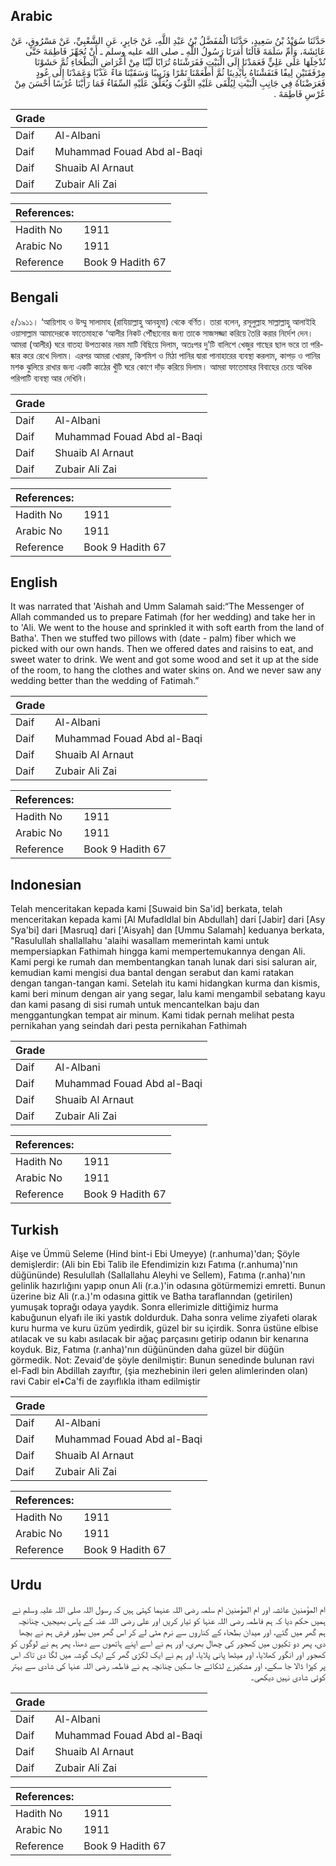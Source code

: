 ## Arabic


<div dir="rtl" lang="ar" style={{fontSize:'larger',backgroundColor:'#f8f9fa',padding:20}}>
حَدَّثَنَا سُوَيْدُ بْنُ سَعِيدٍ، حَدَّثَنَا الْمُفَضَّلُ بْنُ عَبْدِ اللَّهِ، عَنْ جَابِرٍ، عَنِ الشَّعْبِيِّ، عَنْ مَسْرُوقٍ، عَنْ عَائِشَةَ، وَأُمِّ سَلَمَةَ قَالَتَا أَمَرَنَا رَسُولُ اللَّهِ ـ صلى الله عليه وسلم ـ أَنْ نُجَهِّزَ فَاطِمَةَ حَتَّى نُدْخِلَهَا عَلَى عَلِيٍّ فَعَمَدْنَا إِلَى الْبَيْتِ فَفَرَشْنَاهُ تُرَابًا لَيِّنًا مِنْ أَعْرَاضِ الْبَطْحَاءِ ثُمَّ حَشَوْنَا مِرْفَقَتَيْنِ لِيفًا فَنَفَشْنَاهُ بِأَيْدِينَا ثُمَّ أَطْعَمْنَا تَمْرًا وَزَبِيبًا وَسَقَيْنَا مَاءً عَذْبًا وَعَمَدْنَا إِلَى عُودٍ فَعَرَضْنَاهُ فِي جَانِبِ الْبَيْتِ لِيُلْقَى عَلَيْهِ الثَّوْبُ وَيُعَلَّقَ عَلَيْهِ السِّقَاءُ فَمَا رَأَيْنَا عُرْسًا أَحْسَنَ مِنْ عُرْسِ فَاطِمَةَ ‏.‏
</div>
<div style={{backgroundColor:'#f8f9fa',padding:20, marginBottom: 10}}><table> <thead> <tr> <th>Grade</th> <th></th> </tr> </thead> <tbody> <tr><td>Daif</td><td>Al-Albani</td></tr><tr><td>Daif</td><td>Muhammad Fouad Abd al-Baqi</td></tr><tr><td>Daif</td><td>Shuaib Al Arnaut</td></tr><tr><td>Daif</td><td>Zubair Ali Zai</td></tr></tbody></table><table> <thead> <tr> <th>References:</th> <th></th> </tr> </thead> <tbody><tr><td>Hadith No</td><td>1911</td></tr><tr><td>Arabic No</td><td>1911</td></tr><tr><td>Reference</td><td>Book 9 Hadith 67</td></tr></tbody></table></div>

## Bengali


<div dir="ltr" lang="bn" style={{fontSize:'larger',backgroundColor:'#f8f9fa',padding:20}}>
৫/১৯১১। ‘আয়িশাহ ও উম্মু সালামাহ (রাযিয়াল্লাহু আনহুমা) থেকে বর্ণিত। তারা বলেন, রসূলুল্লাহ সাল্লাল্লাহু আলাইহি ওয়াসাল্লাম আমাদেরকে ফাতেমাহকে ‘আলীর নিকট পৌঁছানোর জন্য তাকে সাজসজ্জা করিয়ে তৈরি করার নির্দেশ দেন। আমরা (আলীর) ঘরে বাতহা উপত্যকার নরম মাটি বিছিয়ে দিলাম, অতঃপর দু’টি বালিশে খেজুর গাছের ছাল ভরে তা পরিষ্কার করে রেখে দিলাম। এরপর আমরা খোরমা, কিশমিশ ও মিঠা পানির দ্বারা পানাহারের ব্যবস্থা করলাম, কাপড় ও পানির মশক ঝুলিয়ে রাখার জন্য একটি কাঠের খুঁটি ঘরে কোণে দাঁড় করিয়ে দিলাম। আমরা ফাতেমাহর বিবাহের চেয়ে অধিক পরিপাটি ব্যবস্থা আর দেখিনি।
</div>
<div style={{backgroundColor:'#f8f9fa',padding:20, marginBottom: 10}}><table> <thead> <tr> <th>Grade</th> <th></th> </tr> </thead> <tbody> <tr><td>Daif</td><td>Al-Albani</td></tr><tr><td>Daif</td><td>Muhammad Fouad Abd al-Baqi</td></tr><tr><td>Daif</td><td>Shuaib Al Arnaut</td></tr><tr><td>Daif</td><td>Zubair Ali Zai</td></tr></tbody></table><table> <thead> <tr> <th>References:</th> <th></th> </tr> </thead> <tbody><tr><td>Hadith No</td><td>1911</td></tr><tr><td>Arabic No</td><td>1911</td></tr><tr><td>Reference</td><td>Book 9 Hadith 67</td></tr></tbody></table></div>

## English


<div dir="ltr" lang="en" style={{fontSize:'larger',backgroundColor:'#f8f9fa',padding:20}}>
It was narrated that 'Aishah and Umm Salamah said:“The Messenger of Allah commanded us to prepare Fatimah (for her wedding) and take her in to 'Ali. We went to the house and sprinkled it with soft earth from the land of Batha'. Then we stuffed two pillows with (date - palm) fiber which we picked with our own hands. Then we offered dates and raisins to eat, and sweet water to drink. We went and got some wood and set it up at the side of the room, to hang the clothes and water skins on. And we never saw any wedding better than the wedding of Fatimah.”
</div>
<div style={{backgroundColor:'#f8f9fa',padding:20, marginBottom: 10}}><table> <thead> <tr> <th>Grade</th> <th></th> </tr> </thead> <tbody> <tr><td>Daif</td><td>Al-Albani</td></tr><tr><td>Daif</td><td>Muhammad Fouad Abd al-Baqi</td></tr><tr><td>Daif</td><td>Shuaib Al Arnaut</td></tr><tr><td>Daif</td><td>Zubair Ali Zai</td></tr></tbody></table><table> <thead> <tr> <th>References:</th> <th></th> </tr> </thead> <tbody><tr><td>Hadith No</td><td>1911</td></tr><tr><td>Arabic No</td><td>1911</td></tr><tr><td>Reference</td><td>Book 9 Hadith 67</td></tr></tbody></table></div>

## Indonesian


<div dir="ltr" lang="id" style={{fontSize:'larger',backgroundColor:'#f8f9fa',padding:20}}>
Telah menceritakan kepada kami [Suwaid bin Sa'id] berkata, telah menceritakan kepada kami [Al Mufadldlal bin Abdullah] dari [Jabir] dari [Asy Sya'bi] dari [Masruq] dari ['Aisyah] dan [Ummu Salamah] keduanya berkata, "Rasulullah shallallahu 'alaihi wasallam memerintah kami untuk mempersiapkan Fathimah hingga kami mempertemukannya dengan Ali. Kami pergi ke rumah dan membentangkan tanah lunak dari sisi saluran air, kemudian kami mengisi dua bantal dengan serabut dan kami ratakan dengan tangan-tangan kami. Setelah itu kami hidangkan kurma dan kismis, kami beri minum dengan air yang segar, lalu kami mengambil sebatang kayu dan kami pasang di sisi rumah untuk mencantelkan baju dan menggantungkan tempat air minum. Kami tidak pernah melihat pesta pernikahan yang seindah dari pesta pernikahan Fathimah
</div>
<div style={{backgroundColor:'#f8f9fa',padding:20, marginBottom: 10}}><table> <thead> <tr> <th>Grade</th> <th></th> </tr> </thead> <tbody> <tr><td>Daif</td><td>Al-Albani</td></tr><tr><td>Daif</td><td>Muhammad Fouad Abd al-Baqi</td></tr><tr><td>Daif</td><td>Shuaib Al Arnaut</td></tr><tr><td>Daif</td><td>Zubair Ali Zai</td></tr></tbody></table><table> <thead> <tr> <th>References:</th> <th></th> </tr> </thead> <tbody><tr><td>Hadith No</td><td>1911</td></tr><tr><td>Arabic No</td><td>1911</td></tr><tr><td>Reference</td><td>Book 9 Hadith 67</td></tr></tbody></table></div>

## Turkish


<div dir="ltr" lang="tr" style={{fontSize:'larger',backgroundColor:'#f8f9fa',padding:20}}>
Aişe ve Ümmü Seleme (Hind bint-i Ebi Umeyye) (r.anhuma)'dan; Şöyle demişlerdir: (Ali bin Ebi Talib ile Efendimizin kızı Fatıma (r.anhuma)'nın düğününde) Resulullah (Sallallahu Aleyhi ve Sellem), Fatıma (r.anha)'nın gelinlik hazırlığını yapıp onun Ali (r.a.)'in odasına götürmemizi emretti. Bunun üzerine biz Ali (r.a.)'m odasına gittik ve Batha taraflanndan (getirilen) yumuşak toprağı odaya yaydık. Sonra ellerimizle dittiğimiz hurma kabuğunun elyafı ile iki yastık doldurduk. Daha sonra velime ziyafeti olarak kuru hurma ve kuru üzüm yedirdik, güzel bir su içirdik. Sonra üstüne elbise atılacak ve su kabı asılacak bir ağaç parçasını getirip odanın bir kenarına koyduk. Biz, Fatıma (r.anha)'nın düğününden daha güzel bir düğün görmedik. Not: Zevaid'de şöyle denilmiştir: Bunun senedinde bulunan ravi el-Fadl bin Abdillah zayıftır, (şia mezhebinin ileri gelen alimlerinden olan) ravi Cabir el•Ca'fi de zayıflıkla itham edilmiştir
</div>
<div style={{backgroundColor:'#f8f9fa',padding:20, marginBottom: 10}}><table> <thead> <tr> <th>Grade</th> <th></th> </tr> </thead> <tbody> <tr><td>Daif</td><td>Al-Albani</td></tr><tr><td>Daif</td><td>Muhammad Fouad Abd al-Baqi</td></tr><tr><td>Daif</td><td>Shuaib Al Arnaut</td></tr><tr><td>Daif</td><td>Zubair Ali Zai</td></tr></tbody></table><table> <thead> <tr> <th>References:</th> <th></th> </tr> </thead> <tbody><tr><td>Hadith No</td><td>1911</td></tr><tr><td>Arabic No</td><td>1911</td></tr><tr><td>Reference</td><td>Book 9 Hadith 67</td></tr></tbody></table></div>

## Urdu


<div dir="rtl" lang="ur" style={{fontSize:'larger',backgroundColor:'#f8f9fa',padding:20}}>
ام المؤمنین عائشہ اور ام المؤمنین ام سلمہ رضی اللہ عنہما کہتی ہیں کہ رسول اللہ صلی اللہ علیہ وسلم نے ہمیں حکم دیا کہ ہم فاطمہ رضی اللہ عنہا کو تیار کریں اور علی رضی اللہ عنہ کے پاس بھیجیں، چنانچہ ہم گھر میں گئے، اور میدان بطحاء کے کناروں سے نرم مٹی لے کر اس گھر میں بطور فرش ہم نے بچھا دی، پھر دو تکیوں میں کھجور کی چھال بھری، اور ہم نے اسے اپنے ہاتھوں سے دھنا، پھر ہم نے لوگوں کو کھجور اور انگور کھلایا، اور میٹھا پانی پلایا، اور ہم نے ایک لکڑی گھر کے ایک گوشہ میں لگا دی تاکہ اس پر کپڑا ڈالا جا سکے، اور مشکیزے لٹکائے جا سکیں چنانچہ ہم نے فاطمہ رضی اللہ عنہا کی شادی سے بہتر کوئی شادی نہیں دیکھی۔
</div>
<div style={{backgroundColor:'#f8f9fa',padding:20, marginBottom: 10}}><table> <thead> <tr> <th>Grade</th> <th></th> </tr> </thead> <tbody> <tr><td>Daif</td><td>Al-Albani</td></tr><tr><td>Daif</td><td>Muhammad Fouad Abd al-Baqi</td></tr><tr><td>Daif</td><td>Shuaib Al Arnaut</td></tr><tr><td>Daif</td><td>Zubair Ali Zai</td></tr></tbody></table><table> <thead> <tr> <th>References:</th> <th></th> </tr> </thead> <tbody><tr><td>Hadith No</td><td>1911</td></tr><tr><td>Arabic No</td><td>1911</td></tr><tr><td>Reference</td><td>Book 9 Hadith 67</td></tr></tbody></table></div>